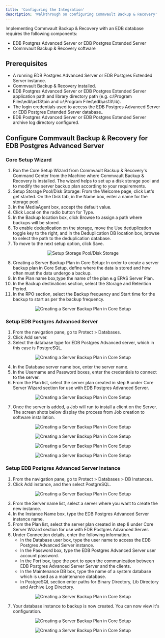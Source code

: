```yaml
---
title: 'Configuring the Integration'
description: 'Walkthrough on configuring Commvault Backup & Recovery'
---
```


Implementing Commvault Backup & Recovery with an EDB database requires the following components:

- EDB Postgres Advanced Server or EDB Postgres Extended Server
- Commvault Backup & Recovery software

## Prerequisites

- A running EDB Postgres Advanced Server or EDB Postgres Extended Server instance.
- Commvault Backup & Recovery installed.
- EDB Postgres Advanced Server or EDB Postgres Extended Server application path and library directory path (e.g. c:\Program Files\edb\as13\bin and c:\Program Files\edb\as13\lib).
- The login credentials used to access the EDB Postgres Advanced Server or EDB Postgres Extended Server database..
- EDB Postgres Advanced Server or EDB Postgres Extended Server archive log directory configured.

## Configure Commvault Backup & Recovery for EDB Postgres Advanced Server

### Core Setup Wizard
1. Run the Core Setup Wizard from Commvault Backup & Recovery's Command Center from the Machine where Commvault Backup & Recovery is installed. The wizard helps to set up a disk storage pool and to modify the server backup plan according to your requirements.
2. Setup Storage Pool/Disk Storage: From the Welcome page, click Let's get started. On the Disk tab, in the Name box, enter a name for the storage pool.
3. In the MediaAgent box, accept the default value.
4. Click Local on the radio button for Type.
5. In the Backup location box, click Browse to assign a path where backups will be stored.
6. To enable deduplication on the storage, move the Use deduplication toggle key to  the right, and in the Deduplication DB location box, browse to select the path to  the deduplication database.
7. To move to the next setup option, click Save.

<p align="center">
  <img  alt="Setup Storage Pool/Disk Storage" src="Images/DiskStorageConf.png">
</p>

8. Creating a Server Backup Plan in Core Setup: In order to create a server backup plan in Core Setup, define where the data is stored and how often must the data undergo a backup.
9. In the Plan name box,type the name of the plan e.g EPAS Server Plan.
10. In the Backup destinations section, select the Storage and Retention Period.
11. In the RPO section, select the Backup frequency and Start time for the backup to start as per the backup frequency.

<p align="center">
  <img  alt="Creating a Server Backup Plan in Core Setup" src="Images/BackupPlanConf.png">
</p>

### Setup EDB Postgres Advanced Server
1. From the navigation pane, go to Protect > Databases.
2. Click Add server.
3. Select the database type for EDB Postgres Advanced server, which in this case is PostgreSQL.

<p align="center">
  <img  alt="Creating a Server Backup Plan in Core Setup" src="Images/ServerAdd1.png">
</p>

4. In the Database server name box, enter the server name.
5. In the Username and Password boxes, enter the credentials to connect to the server.
6. From the Plan list, select the server plan created in step 8 under Core Server Wizard section for use with EDB Postgres Advanced Server.

<p align="center">
  <img  alt="Creating a Server Backup Plan in Core Setup" src="Images/ServerAdd2.png">
</p>

7. Once the server is added, a Job will run to install a client on the Server. The screen shots below display the process from Job creation to software installation.

<p align="center">
  <img  alt="Creating a Server Backup Plan in Core Setup" src="Images/ServerAdd3.png">
</p>

<p align="center">
  <img  alt="Creating a Server Backup Plan in Core Setup" src="Images/ServerAdd4.png">
</p>

<p align="center">
  <img  alt="Creating a Server Backup Plan in Core Setup" src="Images/ServerAdd5.png">
</p>

<p align="center">
  <img  alt="Creating a Server Backup Plan in Core Setup" src="Images/ServerAdd6.png">
</p>

### Setup EDB Postgres Advanced Server Instance
1. From the navigation pane, go to Protect > Databases > DB Instances.
2. Click Add instance, and then select PostgreSQL.

<p align="center">
  <img  alt="Creating a Server Backup Plan in Core Setup" src="Images/CreateInstance1.png">
</p>

3. From the Server name list, select a server where you want to create the new instance.
4. In the Instance Name box, type the EDB Postgres Advanced Server instance name.
5. From the Plan list, select the server plan created in step 8 under Core Server Wizard section for use with EDB Postgres Advanced Server.
6. Under Connection details, enter the following information.
   - In the Database user box, type the user name to access the EDB Postgres Advanced Server instance.
   - In the Password box, type the EDB Postgres Advanced Server user account password.
   - In the Port box, type the port to open the communication between EDB Postgres Advanced Server Server and the clients.
   - In the Maintenance DB box, type the name of a system database which is used as a maintenance database.
   - In PostgreSQL section enter paths for Binary Directory, Lib Directory and Archive Log Directory.

<p align="center">
  <img  alt="Creating a Server Backup Plan in Core Setup" src="Images/CreateInstance2.png">
</p>

7. Your database instance to backup is now created. You can now view it's configuration.

<p align="center">
  <img  alt="Creating a Server Backup Plan in Core Setup" src="Images/CreateInstance3.png">
</p>

<p align="center">
  <img  alt="Creating a Server Backup Plan in Core Setup" src="Images/CreateInstance4.png">
</p>
